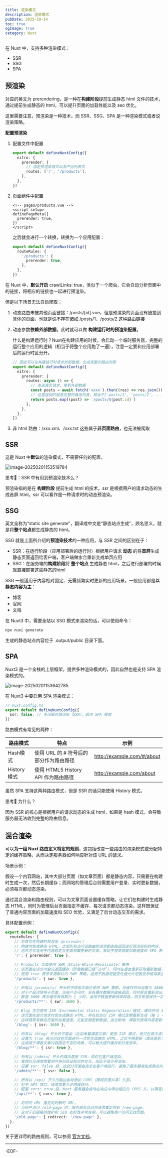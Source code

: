 ```yaml
---
title: 渲染模式
description: 渲染模式
pubDate: 2025-10-14
toc: true
ogImage: true
category: Nuxt
---
```


在 Nuxt 中，支持多种渲染模式：

- SSR
- SSG
- SPA

## 预渲染

对应的英文为 prerendering，是一种在**构建阶段**提前生成静态 html 文件的技术，通过提前生成静态的 html，可以提升页面的加载性能以及 seo 优化。

这里需要注意，预渲染是一种技术，而 SSR、SSG、SPA 是一种渲染模式或者说渲染策略。

**配置预渲染**

1. 配置文件中配置

   ```ts
   export default defineNuxtConfig({
     nitro: {
       prerender: {
         // 指定预渲染首页以及产品列表页
         routes: ['/', '/products'],
       },
     },
   })
   ```

2. 页面组件中配置

   ```vue
   <!-- pages/products.vue -->
   <script setup>
   definePageMeta({
     prerender: true,
   })
   </script>
   ```

   之后就会进行一个转换，转换为一个应用配置：

   ```ts
   export default defineNuxtConfig({
     routeRules: {
       '/products': {
         prerender: true,
       },
     },
   })
   ```

在 Nuxt 中，**默认开启** crawlLinks: true，类似于一个爬虫，它会自动分析页面中的链接，将相应的链接也一起进行预渲染。

但是以下场景无法自动爬取：

1. 动态路由未被其他页面链接：/posts/[id].vue，但是预渲染的页面没有链接到具体的页面，也就是说不存在诸如 /posts/1、/posts/2 这种路由链接

2. 动态参数**依赖外部数据**，此时就可以做 **构建运行时的预渲染配置**。

   什么是构建运行时？Nuxt在构建应用的时候，会启动一个临时服务器，完整的运行整个应用的逻辑（相当于将整个应用跑了一遍），注意一定要和应用部署后的运行时区分开。

   ```ts
   // 因此可以在构建运行时请求外部数据，生成完整的路由列表
   export default defineNuxtConfig({
     nitro: {
       prerender: {
         routes: async () => {
           // 发送真实请求，拿到外部数据
           const posts = await fetch('xxxx').then((res) => res.json())
           // 这里返回的就是完整的路由列表，相当于['posts/1', 'posts/2', ...]
           return posts.map((post) => `/posts/${post.id}`)
         },
       },
     },
   })
   ```

3. 非 html 路由：/xxx.xml、/xxx.txt 这些属于**非页面路由**，也无法被爬取

## SSR

这是 Nuxt 中**默认**的渲染模式，不需要任何的配置。

![image-20250201153519784](https://xiejie-typora.oss-cn-chengdu.aliyuncs.com/2025-02-01-073520.png)

思考🤔：SSR 中有用到预渲染技术么？

预渲染指的是在 **构建阶段** 提前生成 html 的技术。ssr 是根据用户的请求动态的生成首屏 html。ssr 可以看作是一种请求时的动态预渲染。

## SSG

英文全称为“static site generate”，翻译成中文是“静态站点生成”，顾名思义，就是将**整个站点**都生成静态的 html。

SSG 就是上面所介绍的**预渲染技术**的一种应用，与 SSR 之间的区别在于：

- SSR：在运行阶段（应用部署后的运行时）根据用户请求 **动态** 的将**首屏**生成静态页面返回给客户端，客户端做水合重新变成单页应用
- SSG：在服务端的**构建阶段**将 **整个站点** 生成静态 html，之后进行部署的时候就直接部署这些静态的html

SSG 一般适用于内容相对固定、无需频繁实时更新的应用场景，一般应用都是**以静态内容为主**：

- 博客
- 官网
- 文档

在 Nuxt3 中，需要全站以 SSG 模式来渲染的话，可以使用命令：

```bash
npx nuxi generate
```

生成的静态站点内容位于 .output/public 目录下面。

## SPA

Nuxt3 是一个全栈的上层框架，提供多种渲染模式的，因此自然也是支持 SPA 渲染模式的。

![image-20250201153642785](https://xiejie-typora.oss-cn-chengdu.aliyuncs.com/2025-02-01-073642.png)

在 Nuxt3 中要启用 SPA 渲染模式：

```ts
// nuxt.config.ts
export default defineNuxtConfig({
  ssr: false, // 关闭服务端渲染（SSR），启用 SPA 模式
})
```

路由模式有常见的两种：

| 路由模式    | 特点                                   | 示例                       |
| ----------- | -------------------------------------- | -------------------------- |
| Hash模式    | 使用 URL 的 # 符号后的部分作为路由路径 | http://example.com/#/about |
| History模式 | 使用 HTML5 History API 作为路由路径    | http://example.com/about   |

虽然 SPA 支持这两种路由模式，但是 SSR 的话只能使用 History 模式。

思考🤔 为什么？

因为 SSR 的核心是根据用户的请求动态的生成 html，如果是 hash 模式，会导致服务器无法收到完整的路由信息。

## 混合渲染

可以**为一组 Nuxt 路由定义特定的规则**，这包括改变一些路由的渲染模式或分配特定的缓存策略，从而决定服务器如何响应针对该 URL 的请求。

场景示例：

假设一个内容网站，其中大部分页面（如文章页面）都是静态内容，只需要在构建时生成一次，然后长期缓存；而网站的管理后台则需要用户登录、实时更新数据，必须每次都动态渲染。

通过混合渲染和路由规则，可以为文章页面设置缓存策略，让它们在构建时生成静态 HTML，同时为管理后台页面指定不缓存、每次请求都动态渲染。这样既保证了普通内容页面的加载速度和 SEO 优势，又满足了后台动态交互的需求。

具体配置示例：

```ts
export default defineNuxtConfig({
  routeRules: {
    // 将首页在构建时预渲染（prerender）
    // 构建时生成静态 HTML，之后所有访问该路由的请求都直接返回这份预渲染好的内容，不再进行动态渲染。
    // 这种方式适用于内容稳定且无需频繁更新的页面，有助于提高首屏加载速度和 SEO 表现。
    '/': { prerender: true },

    // Products 页面使用 SWR（Stale-While-Revalidate）策略
    // 该页面在请求时会先返回缓存（即使数据已经“过时”），同时在后台重新获取最新数据，并在获取完成后更新缓存。
    // 使用 true 表示采用默认的 SWR 策略，适用于数据可能变化但允许短暂显示缓存数据的场景。
    '/products': { swr: true },

    // 所有以 /products/ 开头的子路由页面也使用 SWR 策略，但缓存时间设置为 3600 秒（即 1 小时）。
    // 对于产品详情等子页面，当用户访问时，若有缓存数据则直接返回，同时后台重新验证并更新数据。
    // 数值 3600 表示缓存有效期为 1 小时，适用于数据更新频率较低，但又希望保持一定的实时性页面。
    '/products/**': { swr: 3600 },

    // Blog 主页使用 ISR（Incremental Static Regeneration）模式，缓存时间 3600 秒。
    // 该页面在首次请求时会生成静态 HTML，并在后台以 ISR 模式定期重新生成（每 1 小时）。
    // 这样既享有静态页面的加载速度，又能定期更新数据。适合新闻、博客列表等内容更新频率较低的页面。
    '/blog': { isr: 3600 },

    // 所有以 /blog/ 开头的子路由（比如单篇博客文章）使用 ISR 模式，但只在首次请求时生成静态页面，之后直到下次部署前都不重新生成。
    // 设置为 true 表示对这些页面进行一次性生成静态 HTML，之后不再更新（或说直到下一次部署时才重新生成）。
    // 这适用于博客文章内容固定不变的场景，可以极大提升缓存和分发效率。
    '/blog/**': { isr: true },

    // 所有以 /admin/ 开头的路由禁用 SSR，即仅在客户端渲染。
    // 管理后台通常需要用户身份验证和实时交互，因此不适合预渲染。
    // 设置 ssr: false 后，这部分页面会完全在客户端运行，避免了服务器端生成静态内容，从而确保动态交互的实时性和安全性。
    '/admin/**': { ssr: false },

    // 所有以 /api/ 开头的路由自动添加 CORS（跨域资源共享）头部。
    // 对于 API 接口，通常需要允许跨域访问。
    // 配置 cors: true 后，Nuxt 服务器会自动在响应中添加相应的 CORS 头，以满足跨域请求的要求。
    '/api/**': { cors: true },

    // 将旧的 URL 重定向到新的 URL。
    // 当用户访问 /old-page 时，服务器会自动将请求重定向到 /new-page。
    // 这对于旧链接的维护和 SEO 友好性非常有用，可以避免用户访问无效页面。
    '/old-page': { redirect: '/new-page' },
  },
})
```

关于更详尽的路由规则，可以参阅 [官方文档](https://nuxt.com/docs/guide/concepts/rendering#route-rules)。

---

-EOF-
